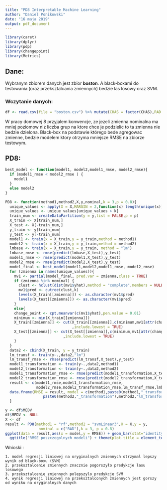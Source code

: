 ---
title: "PD8 Interpretable Machine Learning"
author: "Daniel Ponikowski"
date: "16 maja 2019"
output: pdf_document
---

```{r setup, include=FALSE}
library(caret)
library(dplyr)
library(pdp)
library(changepoint)
library(Metrics)
```

## Dane:

Wybranym zbiorem danych jest zbior **boston**. A black-boxami do testowania (oraz przeksztalcania zmiennych) bedzie las losowy oraz SVM.

### Wczytanie danych:

```{r}
df <- read.csv(file = "boston.csv") %>% mutate(CHAS = factor(CHAS),RAD = factor(RAD))
```

W pracy domowej 8 przyjalem konwencje, ze jezeli zmienna nominalna ma mniej poziomow niz liczba grup na ktore chce je podzielic to ta zmienna nie bedzie dzielona. Black-box na podstawie którego bede agregowac zmienne, bedzie modelem ktory otrzyma mniejsze RMSE na zbiorze testowym.  

## PD8:
```{r message=FALSE, warning=FALSE}
best_model <- function(model1, model2,model1_rmse, model2_rmse){
  if (model1_rmse < model2_rmse ) {
    model1
  }
  else model2
}

PD8 <- function(method1,method2,X,y,nominal,k = 3,p = 0.8){
  unique_values <- apply(X = X,MARGIN = 2,function(x) length(unique(x)))
  unique_values <- unique_values[unique_values > k]
  train_num <- createDataPartition(y = y,list = FALSE,p = p)
  X_train <- X[train_num,]
  X_test <- X[-train_num,]
  y_train <- y[train_num]
  y_test <- y[-train_num]
  model1 <- train(x = X_train,y = y_train,method = method1)
  model2 <- train(x = X_train,y = y_train,method = method2)
  lmbase <- train(x = X_train,y = y_train, method = "lm")
  lmbase_rmse <- rmse(predict(lmbase,X_test),y_test)
  model1_rmse <- rmse(predict(model1,X_test),y_test)
  model2_rmse <- rmse(predict(model2,X_test),y_test)
  model_final <- best_model(model1,model2,model1_rmse, model2_rmse)
  for (zmienna in names(unique_values)){ 
    mv1 <- partial(model_final, pred.var = zmienna,class = TRUE)
    if (zmienna %in% nominal) {
      clust <- hclust(dist(mv1$yhat),method = "complete",members = NULL)
      mv1$pred <- cutree(clust,k)
      levels(X_train[[zmienna]]) <- as.character(mv1$pred)
      levels(X_test[[zmienna]]) <- as.character(mv1$pred)
    }
    else{
    change_point <- cpt.meanvar(c(mv1$yhat),pen.value = 0.01)
    minimum <- min(X_train[[zmienna]])
    X_train[[zmienna]] <- cut(X_train[[zmienna]],c(minimum,mv1[attr(change_point,"cpts"),1])
                              ,include.lowest = TRUE)
    X_test[[zmienna]] <- cut(X_test[[zmienna]],c(minimum,mv1[attr(change_point,"cpts"),1])
                          ,include.lowest = TRUE)
    }
  } 
  data2 <- cbind(X_train, y = y_train)
  lm_transf <- train(y~.,data2,"lm")
  lm_transf_rmse <- rmse(predict(lm_transf,X_test),y_test)
  model1_transformation <- train(y~.,data2,method1)
  model2_transformation <- train(y~.,data2,method2)
  model1_transformation_rmse <- rmse(predict(model1_transformation,X_test),y_test)
  model2_transformation_rmse <- rmse(predict(model2_transformation,X_test),y_test)
  result <- c(model1_rmse,model1_transformation_rmse,
              model2_rmse,model2_transformation_rmse,lm_transf_rmse,lmbase_rmse)
  data.frame(RMSE = result, model = c(method1,paste0(method1,"_transformation"),
                 paste0(method2,"_transformation"),method2,"lm_transformation","lm_base"))
  }

y <- df$MEDV
df$MEDV <- NULL
X <- df
result <- PD8(method1 = "rf",method2 = "svmLinear3",X = X,y = y,
               nominal = c("RAD"),k = 3, p = 0.8)
ggplot(data = result,aes(x = model,y = RMSE)) + geom_bar(stat="identity") + coord_flip() +
  ggtitle("RMSE poszczegolnych modeli") + theme(plot.title = element_text(hjust = 0.5))
```

Wnioski :

    1. model regresji liniowej na oryginalnych zmiennych otrzymal lepszy wynik od black-boxu (SVM)
    2. przeksztalcenie zmiennych znacznie pogorszyło predykcje lasu losowego
    3. przeksztalcenie zmiennych polepszylo predykcje SVM
    4. wynik regresji liniowej na przeksztalconych zmiennych jest gorszy od wyniku na oryginalnych danych 
    
  
 




